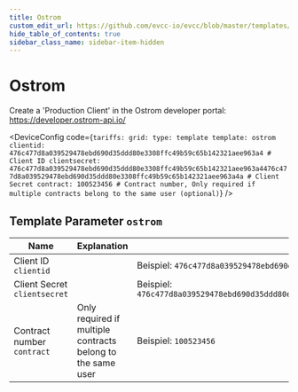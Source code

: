 ```yaml
---
title: Ostrom
custom_edit_url: https://github.com/evcc-io/evcc/blob/master/templates/definition/tariff/ostrom.yaml
hide_table_of_contents: true
sidebar_class_name: sidebar-item-hidden
---
```



# Ostrom

<div className="device-detail-container">
  <div className="device-detail-content">
    <DeviceFeatures features="Germany" />

Create a 'Production Client' in the Ostrom developer portal: https://developer.ostrom-api.io/


<DeviceConfig code={`tariffs:
    grid:
      type: template
      template: ostrom
      clientid: 476c477d8a039529478ebd690d35ddd80e3308ffc49b59c65b142321aee963a4 # Client ID
      clientsecret: 476c477d8a039529478ebd690d35ddd80e3308ffc49b59c65b142321aee963a4476c477d8a039529478ebd690d35ddd80e3308ffc49b59c65b142321aee963a4a # Client Secret
      contract: 100523456 # Contract number, Only required if multiple contracts belong to the same user (optional)`}  />
  </div>
  <div className="device-detail-icon">
    <evcc-icon
      type="tariff"
      name="ostrom"
      size="400px"
      alt="Ostrom"
      className="device-detail-icon-img"
    ></evcc-icon>
  </div>
</div>

## Template Parameter `ostrom`

| Name | Explanation | Value | Optional |
|-----------|-------------|-------|----------|
| Client ID<br/>`clientid` |  | Beispiel: `476c477d8a039529478ebd690d35ddd80e3308ffc49b59c65b142321aee963a4` | yes |
| Client Secret<br/>`clientsecret` |  | Beispiel: `476c477d8a039529478ebd690d35ddd80e3308ffc49b59c65b142321aee963a4476c477d8a039529478ebd690d35ddd80e3308ffc49b59c65b142321aee963a4a` | yes |
| Contract number<br/>`contract` | Only required if multiple contracts belong to the same user | Beispiel: `100523456` | no |

